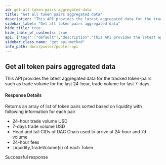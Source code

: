 ```yaml
---
id: get-all-token-pairs-aggregated-data
title: "Get all token pairs aggregated data"
description: "This API provides the latest aggregated data for the tracked token-pairs such as trade volume for the last 24-hour, trade volume for last 7-days."
sidebar_label: "Get all token pairs aggregated data"
hide_title: true
hide_table_of_contents: true
api: {"tags":["default"],"description":"This API provides the latest aggregated data for the tracked token-pairs such as trade volume for the last 24-hour, trade volume for last 7-days.\n\n#### Response Details\n\nReturns an array of list of token pairs sorted based on liquidity with following information for each pair\n\n- 24-hour trade volume USD\n- 7-days trade volume USD\n- Head and tail CIDs of DAG Chain used to arrive at 24-hour and 7d volume\n- 24-hour fees\n- Liquidity,TradeVolume(s) of each Token","security":[{"api_key":[]}],"responses":{"200":{"description":"Successful response"}},"method":"get","path":"/v2-pairs","servers":[{"url":"https://uniswapv2-ethindia.powerloom.io/api/","description":"Uniswap V2"},{"url":"https://quickswap.powerloom.io/api/","description":"Quickswap"},{"url":"https://sushiswap.powerloom.io/api/","description":"Sushiswap"}],"securitySchemes":{"api_key":{"type":"apiKey","name":"X-API-Key","in":"header"}},"info":{"title":"Pooler API","version":"1.0.0"},"postman":{"name":"Get all token pairs aggregated data","description":{"content":"This API provides the latest aggregated data for the tracked token-pairs such as trade volume for the last 24-hour, trade volume for last 7-days.\n\n#### Response Details\n\nReturns an array of list of token pairs sorted based on liquidity with following information for each pair\n\n- 24-hour trade volume USD\n- 7-days trade volume USD\n- Head and tail CIDs of DAG Chain used to arrive at 24-hour and 7d volume\n- 24-hour fees\n- Liquidity,TradeVolume(s) of each Token","type":"text/plain"},"url":{"path":["v2-pairs"],"host":["{{baseUrl}}"],"query":[],"variable":[]},"method":"GET","auth":{"type":"apikey","apikey":[{"type":"any","value":"X-API-Key","key":"key"},{"type":"any","value":"<API Key>","key":"value"},{"type":"any","value":"header","key":"in"}]}}}
sidebar_class_name: "get api-method"
info_path: docs/pooler/pooler-api
---
```



## Get all token pairs aggregated data



This API provides the latest aggregated data for the tracked token-pairs such as trade volume for the last 24-hour, trade volume for last 7-days.

#### Response Details

Returns an array of list of token pairs sorted based on liquidity with following information for each pair

- 24-hour trade volume USD
- 7-days trade volume USD
- Head and tail CIDs of DAG Chain used to arrive at 24-hour and 7d volume
- 24-hour fees
- Liquidity,TradeVolume(s) of each Token

<div><ApiTabs><TabItem label={"200"} value={"200"}><div>

Successful response

</div><div></div></TabItem></ApiTabs></div>
      